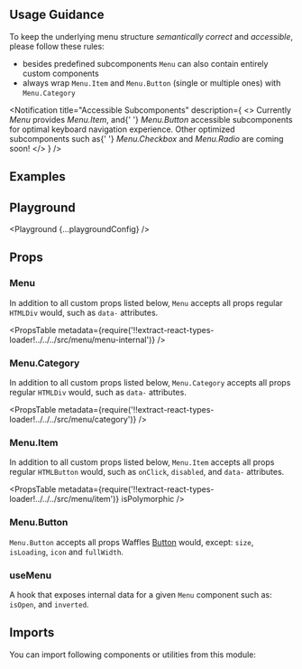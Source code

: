 


<Layout title="Menu" description="🚧 This page is under construction">

## Usage Guidance

To keep the underlying menu structure _semantically correct_ and _accessible_, please follow these rules:

- besides predefined subcomponents `Menu` can also contain entirely custom components
- always wrap `Menu.Item` and `Menu.Button` (single or multiple ones) with `Menu.Category`

<Notification
  title="Accessible Subcomponents"
  description={
    <>
      Currently <em>Menu</em> provides <em>Menu.Item</em>, and{' '}
      <em>Menu.Button</em> accessible subcomponents for optimal keyboard
      navigation experience. Other optimized subcomponents such as{' '}
      <em>Menu.Checkbox</em> and <em>Menu.Radio</em> are coming soon!
    </>
  }
/>

## Examples

<Example title="Basic Usage" path="menu/basic-usage">
  <BasicUsage />
</Example>

<Example title="Advanced Usage" path="menu/advanced-usage">
  <AdvancedUsage />
</Example>

<Example title="Placement" path="menu/placement">
  <Placement />
</Example>

<Example title="Inverted" path="menu/inverted" darkPreview>
  <Inverted />
</Example>

## Playground

<Playground {...playgroundConfig} />

## Props

### Menu

In addition to all custom props listed below, `Menu` accepts all props regular `HTMLDiv` would, such as `data-` attributes.

<PropsTable
  metadata={require('!!extract-react-types-loader!../../../src/menu/menu-internal')}
/>

### Menu.Category

In addition to all custom props listed below, `Menu.Category` accepts all props regular `HTMLDiv` would, such as `data-` attributes.

<PropsTable
  metadata={require('!!extract-react-types-loader!../../../src/menu/category')}
/>

### Menu.Item

In addition to all custom props listed below, `Menu.Item` accepts all props regular `HTMLButton` would, such as `onClick`, `disabled`, and `data-` attributes.

<PropsTable
  metadata={require('!!extract-react-types-loader!../../../src/menu/item')}
  isPolymorphic
/>

### Menu.Button

`Menu.Button` accepts all props Waffles [Button](/components/button/#props) would, except: `size`, `isLoading`, `icon` and `fullWidth`.

### useMenu

A hook that exposes internal data for a given `Menu` component such as: `isOpen`, and `inverted`.

## Imports

You can import following components or utilities from this module:

<Imports module={MenuExports} path="@datacamp/waffles/menu" />

</Layout>
